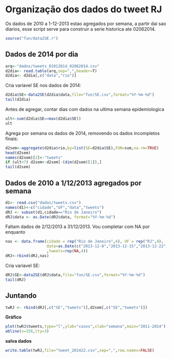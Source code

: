 Organização dos dados do tweet RJ
===================================
Os dados de 2010 a 1-12-2013 estao agregados por semana, a partir dai sao diarios, esse script serve para construir
a serie historica ate 02062014.

```r
source("fun/data2SE.r")
```

Dados de 2014 por dia
----------------------

```r
arq<-"dados/tweets_01012014_02062014.csv"
d2dia<- read.table(arq,sep=",",header=T) 
d2dia<- d2dia[,c("data","rio")]
```

Cria variavel SE nos dados de 2014:
```r
d2dia$SE<-data2SE(d2dia$data,file="fun/SE.csv",format="%Y-%m-%d")      
tail(d2dia)
```

Antes de agregar, contar dias com dados na ultima semana epidemiologica
```r
ult<-sum(d2dia$SE==max(d2dia$SE))
ult
```

Agrega por semana os dados de 2014, removendo os dados incompletos finais:
```r
d2sem<-aggregate(d2dia$rio,by=list(SE=d2dia$SE),FUN=sum,na.rm=TRUE)
head(d2sem)
names(d2sem)[2]<-"tweets"
if (ult<7) d2sem<-d2sem[-(dim(d2sem)[1]),]
tail(d2sem)
```

Dados de 2010 a 1/12/2013 agregados por semana
---------------------------------------------

```r
d1<- read.csv("dados/tweets.csv")
names(d1)<-c("cidade","UF","data","tweets")
dRJ <- subset(d1,cidade=="Rio de Janeiro")
dRJ$data <- as.Date(dRJ$data, format="%Y-%m-%d")
```

Faltam dados de 2/12/2013 a 31/12/2013. Vou completar com NA por enquanto
```r
nas <- data.frame(cidade = rep("Rio de Janeiro",4), UF = rep("RJ",4), 
                  data=as.Date(c("2013-12-8","2013-12-15","2013-12-22","2013-12-29"), format="%Y-%m-%d")
                  ,tweets=rep(NA,4))
dRJ<-rbind(dRJ,nas)
```

Cria variavel SE:
```r
dRJ$SE<-data2SE(dRJ$data,file="fun/SE.csv",format="%Y-%m-%d")   
tail(dRJ)
```


Juntando
----------

```r
twRJ <- rbind(dRJ[,c("SE","tweets")],d2sem[,c("SE","tweets")])
```

**Gráfico**
```r
plot(twRJ$tweets,type="l",ylab="casos",xlab="semana",main="2011-2014")
abline(v=156,lty=3)
```

**salva dados**
```r
write.table(twRJ,file="tweet_201422.csv",sep=",",row.names=FALSE)
```